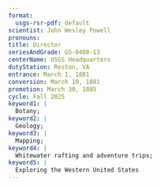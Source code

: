 ```yaml
---
format:
  usgs-rsr-pdf: default
scientist: John Wesley Powell
pronouns:
title: Director
seriesAndGrade: GS-0408-13
centerName: USGS Headquarters
dutyStation: Reston, VA
entrance: March 1, 1881
conversion: March 10, 1881
promotion: March 30, 1885
cycle: Fall 2025
keyword1: |
  Botany;
keyword2: |
  Geology;
keyword3: |
  Mapping;
keyword4: |
  Whitewater rafting and adventure trips;
keyword5: |
  Exploring the Western United States
---
```

